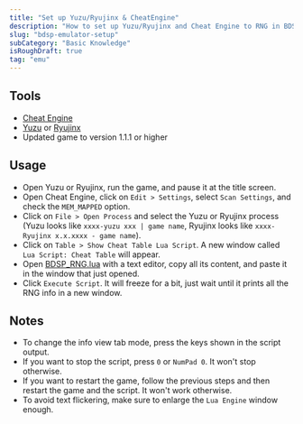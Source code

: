 ```yaml
---
title: "Set up Yuzu/Ryujinx & CheatEngine"
description: "How to set up Yuzu/Ryujinx and Cheat Engine to RNG in BDSP using Lua scripts"
slug: "bdsp-emulator-setup"
subCategory: "Basic Knowledge"
isRoughDraft: true
tag: "emu"
---
```


## Tools

- [Cheat Engine](https://www.cheatengine.org/downloads.php)
- [Yuzu](https://yuzu-emu.org/downloads/) or [Ryujinx](https://ryujinx.org/download)
- Updated game to version 1.1.1 or higher

## Usage

- Open Yuzu or Ryujinx, run the game, and pause it at the title screen.
- Open Cheat Engine, click on `Edit > Settings`, select `Scan Settings`, and check the `MEM_MAPPED` option.
- Click on `File > Open Process` and select the Yuzu or Ryujinx process (Yuzu looks like `xxxx-yuzu xxx | game name`, Ryujinx looks like `xxxx-Ryujinx x.x.xxxx - game name`).
- Click on `Table > Show Cheat Table Lua Script`. A new window called `Lua Script: Cheat Table` will appear.
- Open [BDSP_RNG.lua](https://github.com/Real96/BDSP-CheatEngine-Lua) with a text editor, copy all its content, and paste it in the window that just opened.
- Click `Execute Script`. It will freeze for a bit, just wait until it prints all the RNG info in a new window.

## Notes

- To change the info view tab mode, press the keys shown in the script output.
- If you want to stop the script, press `0` or `NumPad 0`. It won't stop otherwise.
- If you want to restart the game, follow the previous steps and then restart the game and the script. It won't work otherwise.
- To avoid text flickering, make sure to enlarge the `Lua Engine` window enough.
